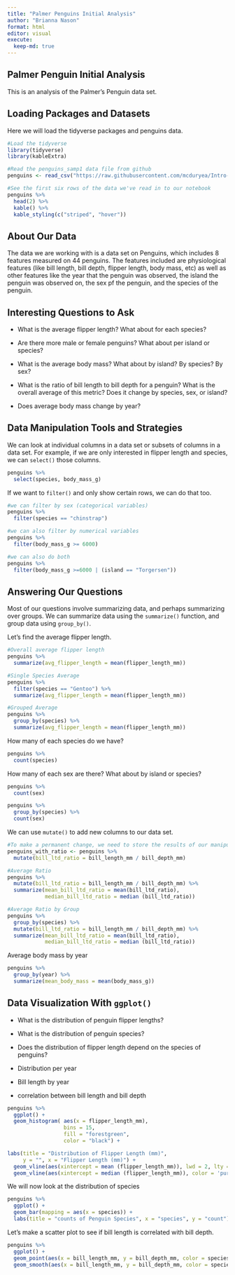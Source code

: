 ```yaml
---
title: "Palmer Penguins Initial Analysis"
author: "Brianna Nason"
format: html
editor: visual
execute: 
  keep-md: true
---
```


## Palmer Penguin Initial Analysis

This is an analysis of the Palmer's Penguin data set.

## Loading Packages and Datasets

Here we will load the tidyverse packages and penguins data.

```r
#Load the tidyverse
library(tidyverse)
library(kableExtra)

#Read the penguins_samp1 data file from github
penguins <- read_csv("https://raw.githubusercontent.com/mcduryea/Intro-to-Bioinformatics/main/data/penguins_samp1.csv")

#See the first six rows of the data we've read in to our notebook
penguins %>%
  head(2) %>%
  kable() %>%
  kable_styling(c("striped", "hover"))
```

## About Our Data

The data we are working with is a data set on Penguins, which includes 8 features measured on 44 penguins. The features included are physiological features (like bill length, bill depth, flipper length, body mass, etc) as well as other features like the year that the penguin was observed, the island the penguin was observed on, the sex pf the penguin, and the species of the penguin.

## Interesting Questions to Ask

-   What is the average flipper length? What about for each species?

-   Are there more male or female penguins? What about per island or species?

-   What is the average body mass? What about by island? By species? By sex?

-   What is the ratio of bill length to bill depth for a penguin? What is the overall average of this metric? Does it change by species, sex, or island?

-   Does average body mass change by year?

## Data Manipulation Tools and Strategies

We can look at individual columns in a data set or subsets of columns in a data set. For example, if we are only interested in flipper length and species, we can `select()` those columns.

```r
penguins %>%
  select(species, body_mass_g)
```

If we want to `filter()` and only show certain rows, we can do that too.

```r
#we can filter by sex (categorical variables)
penguins %>% 
  filter(species == "chinstrap")

#we can also filter by numerical variables
penguins %>%
  filter(body_mass_g >= 6000)

#we can also do both
penguins %>%
  filter(body_mass_g >=6000 | (island == "Torgersen"))
```

## Answering Our Questions

Most of our questions involve summarizing data, and perhaps summarizing over groups. We can summarize data using the `summarize()` function, and group data using `group_by()`.

Let's find the average flipper length.

```r
#Overall average flipper length
penguins %>%
  summarize(avg_flipper_length = mean(flipper_length_mm))

#Single Species Average
penguins %>%
  filter(species == "Gentoo") %>%
  summarize(avg_flipper_length = mean(flipper_length_mm))

#Grouped Average
penguins %>%
  group_by(species) %>%
  summarize(avg_flipper_length = mean(flipper_length_mm))
```

How many of each species do we have?

```r
penguins %>%
  count(species)
```

How many of each sex are there? What about by island or species?

```r
penguins %>%
  count(sex)

penguins %>%
  group_by(species) %>%
  count(sex)
```

We can use `mutate()` to add new columns to our data set.

```r
#To make a permanent change, we need to store the results of our manipulations
penguins_with_ratio <- penguins %>%
  mutate(bill_ltd_ratio = bill_length_mm / bill_depth_mm)

#Average Ratio
penguins %>%
  mutate(bill_ltd_ratio = bill_length_mm / bill_depth_mm) %>%
  summarize(mean_bill_ltd_ratio = mean(bill_ltd_ratio),
            median_bill_ltd_ratio = median (bill_ltd_ratio))

#Average Ratio by Group
penguins %>%
  group_by(species) %>%
  mutate(bill_ltd_ratio = bill_length_mm / bill_depth_mm) %>%
  summarize(mean_bill_ltd_ratio = mean(bill_ltd_ratio),
            median_bill_ltd_ratio = median (bill_ltd_ratio))

```

Average body mass by year

```r
penguins %>%
  group_by(year) %>%
  summarize(mean_body_mass = mean(body_mass_g))
```

## Data Visualization With `ggplot()`

-   What is the distribution of penguin flipper lengths?

-   What is the distribution of penguin species?

-   Does the distribution of flipper length depend on the species of penguins?

-   Distribution per year

-   Bill length by year

-   correlation between bill length and bill depth

```r
penguins %>%
  ggplot() +
  geom_histogram( aes(x = flipper_length_mm),
                  bins = 15,
                  fill = "forestgreen",
                  color = "black") +

labs(title = "Distribution of Flipper Length (mm)",
     y = "", x = "Flipper Length (mm)") +
  geom_vline(aes(xintercept = mean (flipper_length_mm)), lwd = 2, lty = "dashed") +
  geom_vline(aes(xintercept = median (flipper_length_mm)), color = 'purple', lwd = 2, lty = "dotted")
```

We will now look at the distribution of species

```r
penguins %>%
  ggplot() +
  geom_bar(mapping = aes(x = species)) + 
  labs(title = "counts of Penguin Species", x = "species", y = "count")
```

Let's make a scatter plot to see if bill length is correlated with bill depth.

```r
penguins %>%
  ggplot() + 
  geom_point(aes(x = bill_length_mm, y = bill_depth_mm, color = species)) +
  geom_smooth(aes(x = bill_length_mm, y = bill_depth_mm, color = species), method = "lm")
```
